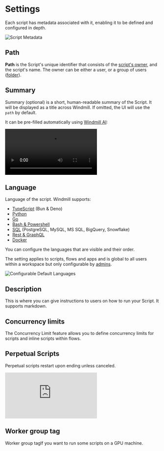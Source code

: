 
# Settings

Each script has metadata associated with it, enabling it to be defined and configured in depth.

![Script Metadata](../assets/code_editor/script_metadata.png 'Script Metadata')

## Path

**Path** is the Script's unique identifier that consists of the [script's owner](../core_concepts/16_roles_and_permissions/index.mdx#permissions-and-access-control), and the script's name.
The owner can be either a user, or a group of users ([folder](../core_concepts/8_groups_and_folders/index.mdx#folders)).

<div className="grid grid-cols-2 gap-6 mb-4">
	<DocCard
		title="Roles and Permissions"
		description="Control access and manage permissions within your instance and workspaces."
		href="/docs/core_concepts/roles_and_permissions"
	/>
	<DocCard
		title="Groups and Folders"
		description="Groups and Folders enable efficient permission management by grouping users with similar access levels."
		href="/docs/core_concepts/groups_and_folders"
	/>
</div>

## Summary

Summary (optional) is a short, human-readable summary of the Script. It will be displayed as a title across Windmill. If omitted, the UI will use the `path` by default.

It can be pre-filled automatically using [Windmill AI](../core_concepts/22_ai_generation/index.mdx):

<video
	className="border-2 rounded-xl object-cover w-full h-full dark:border-gray-800"
	controls
	src="/videos/summary_compilot.mp4"
/>

## Language

Language of the script. Windmill supports:
- [TypeScript](../getting_started/0_scripts_quickstart/1_typescript_quickstart/index.mdx) (Bun & Deno)
- [Python](../getting_started/0_scripts_quickstart/2_python_quickstart/index.mdx)
- [Go](../getting_started/0_scripts_quickstart/3_go_quickstart/index.mdx)
- [Bash & Powershell](../getting_started/0_scripts_quickstart/4_bash_quickstart/index.mdx)
- [SQL](../getting_started/0_scripts_quickstart/5_sql_quickstart/index.mdx) (PostgreSQL, MySQL, MS SQL, BigQuery, Snowflake)
- [Rest & GraphQL](../getting_started/0_scripts_quickstart/6_rest_grapqhql_quickstart/index.mdx)
- [Docker](../getting_started/0_scripts_quickstart/7_docker_quickstart/index.mdx)

You can configure the languages that are visible and their order.

The setting applies to scripts, flows and apps and is global to all users within a workspace but only configurable by [admins](../core_concepts/16_roles_and_permissions/index.mdx#roles-in-windmill).

![Configurable Default Languages](../assets/script_editor/configurable-languages.png 'Configurable Default Languages')

## Description

This is where you can give instructions to users on how to run your Script. It supports markdown.

## Concurrency limits

The Concurrency Limit feature allows you to define concurrency limits for scripts and inline scripts within flows.

<div className="grid grid-cols-2 gap-6 mb-4">
	<DocCard
		title="Concurrency Limit"
		description="The Concurrency Limit feature allows you to define concurrency limits for scripts and inline scripts within flows."
		href="/docs/script_editor/concurrency_limit"
	/>
</div>

## Perpetual Scripts

Perpetual scripts restart upon ending unless canceled.

<div className="grid grid-cols-2 gap-6 mb-4">
	<DocCard
		title="Running Services with Perpetual Scripts"
		description="Perpetual scripts restart upon ending unless canceled."
		href="/docs/script_editor/perpetual_scripts"
	/>
</div>

<iframe
	style={{ aspectRatio: '16/9' }}
	src="https://www.youtube.com/embed/5uw3JWiIFp0?vq=hd1080"
	title="Running Services with Perpetual Scripts"
	frameBorder="0"
	allow="accelerometer; autoplay; clipboard-write; encrypted-media; gyroscope; picture-in-picture; web-share"
	allowFullScreen
	className="border-2 rounded-xl object-cover w-full dark:border-gray-800"
></iframe>

<br />

## Worker group tag

Worker group tagIf you want to run some scripts on a GPU machine.

<div className="grid grid-cols-2 gap-6 mb-4">
	<DocCard
		title="Worker Groups"
		description="Worker Groups allow users to run scripts and flows on different machines with varying specifications."
		href="/docs/core_concepts/worker_groups"
	/>
</div>
